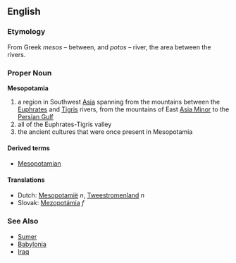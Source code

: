 ==English==
=== Etymology ===
From Greek ''mesos'' &ndash; between, and ''potos'' &ndash; river, the area between the rivers.

=== Proper Noun ===
'''Mesopotamia'''

#a region in Southwest [[Asia]] spanning from the mountains between the [[Euphrates]] and [[Tigris]] rivers, from the mountains of East [[Asia Minor]] to the [[Persian Gulf]]
# all of the Euphrates-Tigris valley
# the ancient cultures that were once present in Mesopotamia

====Derived terms====
*[[Mesopotamian]]

==== Translations ====
*Dutch: [[Mesopotamië]] ''n'', [[Tweestromenland]] ''n''
*Slovak: [[Mezopotámia]] ''f''

=== See Also ===
* [[Sumer]]
* [[Babylonia]]
* [[Iraq]]